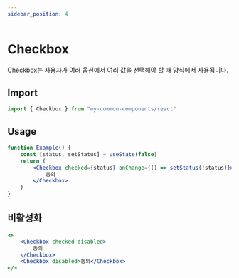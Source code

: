 ```yaml
---
sidebar_position: 4
---
```


# Checkbox

Checkbox는 사용자가 여러 옵션에서 여러 값을 선택해야 할 때 양식에서 사용됩니다.

## Import

```jsx
import { Checkbox } from "my-common-components/react"
```

## Usage

```jsx live
function Example() {
    const [status, setStatus] = useState(false)
    return (
        <Checkbox checked={status} onChange={() => setStatus(!status)}>
            동의
        </Checkbox>
    )
}
```

## 비활성화

```jsx live
<>
    <Checkbox checked disabled>
        동의
    </Checkbox>
    <Checkbox disabled>동의</Checkbox>
</>
```
